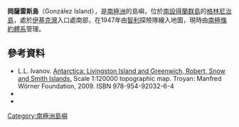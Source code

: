 {{coord|62|29|S|59|40|W|source:GNIS|display=title}}

'''岡薩雷斯島'''（González Island），是[[南極洲|南極洲]]的島嶼，位於[[南設得蘭群島|南設得蘭群島]]的[[格林尼治島|格林尼治島]]，處於[[伊基克灣|伊基克灣]]入口處南部，在1947年由[[智利|智利]]探險隊繪入地圖，現時由[[南極條約體系|南極條約體系]]管理。

==參考資料==
* L.L. Ivanov. [http://apcbg.org/image023.jpg Antarctica: Livingston Island and Greenwich, Robert, Snow and Smith Islands.] {{Wayback|url=http://apcbg.org/image023.jpg |date=20080424075823 }} Scale 1:120000 topographic map.  Troyan: Manfred Wörner Foundation, 2009.  ISBN 978-954-92032-6-4
*{{cite gnis | type = antarid | id = 5821| name = González Island | accessdate = 2012-04-29}}
*{{usgs-gazetteer|id=5821|name=González Island}}

{{南设得兰群岛}}

{{Antarctica-geo-stub}}

[[Category:南極洲島嶼|Category:南極洲島嶼]]